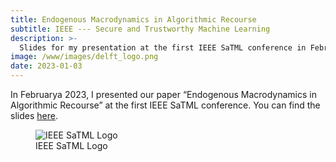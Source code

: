 ```yaml
---
title: Endogenous Macrodynamics in Algorithmic Recourse
subtitle: IEEE --- Secure and Trustworthy Machine Learning
description: >-
  Slides for my presentation at the first IEEE SaTML conference in February, 2023. 
image: /www/images/delft_logo.png
date: 2023-01-03
---
```


In Februarya 2023, I presented our paper "Endogenous Macrodynamics in Algorithmic Recourse" at the first IEEE SaTML conference. You can find the slides [here](presentation.qmd){target="_blank"}.

![IEEE SaTML Logo](/www/images/delft_logo.png)